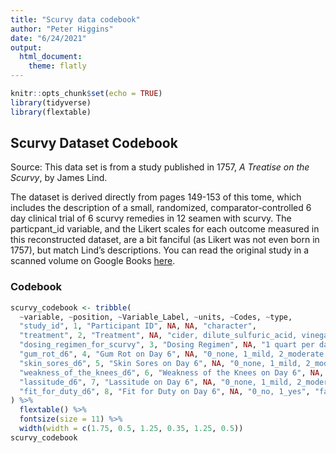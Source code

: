 ```yaml
---
title: "Scurvy data codebook"
author: "Peter Higgins"
date: "6/24/2021"
output: 
  html_document:
    theme: flatly
---
```


```r
knitr::opts_chunk$set(echo = TRUE)
library(tidyverse)
library(flextable)
```


## Scurvy Dataset Codebook

Source: This data set is from a study published in 1757, _A Treatise on the Scurvy_, by James Lind.

The dataset is derived directly from pages 149-153 of this tome, which includes the description of a small, randomized, comparator-controlled 6 day clinical trial of 6 scurvy remedies in 12 seamen with scurvy. The particpant_id variable, and the Likert scales for each outcome measured in this reconstructed dataset, are a bit fanciful (as Likert was not even born in 1757), but match Lind's descriptions. You can read the original study in a scanned volume on Google Books [here](https://www.google.com/books/edition/A_Treatise_on_the_Scurvy/oP1UEXWU7fsC?hl=en&gbpv=1&printsec=frontcover).

### Codebook

```r
scurvy_codebook <- tribble(
  ~variable, ~position, ~Variable_Label, ~units, ~Codes, ~type,
  "study_id", 1, "Participant ID", NA, NA, "character",
  "treatment", 2, "Treatment", NA, "cider, dilute_sulfuric_acid, vinegar, sea_water, citrus, purgative_mixture", "factor",
  "dosing_regimen_for_scurvy", 3, "Dosing Regimen", NA, "1 quart per day; 25 drops of elixir of vitriol, three times a day; two spoonfuls, three times daily; half pint daily; two lemons and an orange daily; a nutmeg-sized paste of garlic, mustard seed, horseradish, balsam of Peru, and gum myrrh three times a day", "factor",
  "gum_rot_d6", 4, "Gum Rot on Day 6", NA, "0_none, 1_mild, 2_moderate, 3_severe", "factor",
  "skin_sores_d6", 5, "Skin Sores on Day 6", NA, "0_none, 1_mild, 2_moderate, 3_severe", "factor",
  "weakness_of_the_knees_d6", 6, "Weakness of the Knees on Day 6", NA, "0_none, 1_mild, 2_moderate, 3_severe", "factor",
  "lassitude_d6", 7, "Lassitude on Day 6", NA, "0_none, 1_mild, 2_moderate, 3_severe", "factor",
  "fit_for_duty_d6", 8, "Fit for Duty on Day 6", NA, "0_no, 1_yes", "factor",
) %>% 
  flextable() %>% 
  fontsize(size = 11) %>% 
  width(width = c(1.75, 0.5, 1.25, 0.35, 1.25, 0.5))
scurvy_codebook
```